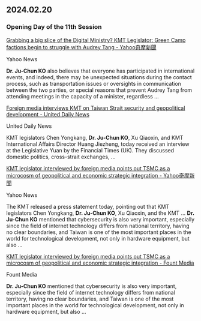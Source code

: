 ## 2024.02.20
### Opening Day of the 11th Session


[Grabbing a big slice of the Digital Ministry? KMT Legislator: Green Camp factions begin to struggle with Audrey Tang - Yahoo奇摩新聞](https://www.google.com/url?rct=j&sa=t&url=https://tw.news.yahoo.com/%25E6%2590%25B6%25E6%2595%25B8%25E7%2599%25BC%25E9%2583%25A8%25E5%25A4%25A7%25E9%25A4%2585-%25E8%2597%258D%25E5%25A7%2594-%25E7%25B6%25A0%25E7%2587%259F%25E6%25B4%25BE%25E7%25B3%25BB%25E9%2596%258B%25E5%25A7%258B%25E9%25AC%25A5%25E7%2588%25AD%25E5%2594%2590%25E9%25B3%25B3-090124169.html&ct=ga&cd=CAEYACoUMTc0NTM0NzIwOTUwNTA4MjY3NjQyIDgxMzQ2YWFjOTVkYmYzODg6Y29tLnT3OnpoLVRXOlRX&usg=AOvVaw0KM_C-CdS-0_OiYac-LKEN)

Yahoo News

**Dr. Ju-Chun KO** also believes that everyone has participated in international events, and indeed, there may be unexpected situations during the contact process, such as transportation issues or oversights in communication between the two parties, or special reasons that prevent Audrey Tang from attending meetings in the capacity of a minister, regardless ...



[Foreign media interviews KMT on Taiwan Strait security and geopolitical development - United Daily News](https://www.google.com/url?rct=j&sa=t&url=https://udn.com/news/story/6656/7778748%3Ffrom%3Dudn-ch1_breaknews-1-cate1-news&ct=ga&cd=CAEYASoUMTc0NTM0NzIwOTUwNTA4MjY3NjQyIDgxMzQ2YWFjOTVkYmYzODg6Y29tLnT3OnpoLVRXOlRX&usg=AOvVaw3xz8Yq6kE-FY0fDszsQu_a)

United Daily News

KMT legislators Chen Yongkang, **Dr. Ju-Chun KO**, Xu Qiaoxin, and KMT International Affairs Director Huang Jiezheng, today received an interview at the Legislative Yuan by the Financial Times (UK). They discussed domestic politics, cross-strait exchanges, ...



[KMT legislator interviewed by foreign media points out TSMC as a microcosm of geopolitical and economic strategic integration - Yahoo奇摩新聞](https://www.google.com/url?rct=j&sa=t&url=https://tw.news.yahoo.com/%25E8%2597%258D%25E5%25A7%2594%25E6%258E%25A5%25E5%258F%2597%25E5%25A4%2596%25E5%25AA%2592%25E5%25B0%2588%25E8%25A8%25AA-%25E6%258C%2587%25E5%258F%25B0%25E7%25A9%258D%25E9%259B%25BB%25E6%2598%25AF%25E5%259C%25B0%25E7%25B7%25A3%25E6%2594%25BF%25E7%25B6%2593%25E6%2588%25B0%25E7%2595%25A5%25E6%2595%25B4%25E5%2590%2588%25E7%25B8%25AE%25E5%25BD%25B1-122755402.html&ct=ga&cd=CAEYAioUMTc0NTM0NzIwOTUwNTA4MjY3NjQyIDgxMzQ2YWFjOTVkYmYzODg6Y29tLnT3OnpoLVRXOlRX&usg=AOvVaw06JZQIVZNYziwKsIgMpM_3)

Yahoo News

The KMT released a press statement today, pointing out that KMT legislators Chen Yongkang, **Dr. Ju-Chun KO**, Xu Qiaoxin, and the KMT ... **Dr. Ju-Chun KO** mentioned that cybersecurity is also very important, especially since the field of internet technology differs from national territory, having no clear boundaries, and Taiwan is one of the most important places in the world for technological development, not only in hardware equipment, but also ...



[KMT legislator interviewed by foreign media points out TSMC as a microcosm of geopolitical and economic strategic integration - Fount Media](https://www.google.com/url?rct=j&sa=t&url=https://www.fountmedia.io/article/209204&ct=ga&cd=CAEYAyoUMTc0NTM0NzIwOTUwNTA4MjY3NjQyIDgxMzQ2YWFjOTVkYmYzODg6Y29tLnT3OnpoLVRXOlRX&usg=AOvVaw0u9S9BqIKsWc4frE2iuDen)

Fount Media

**Dr. Ju-Chun KO** mentioned that cybersecurity is also very important, especially since the field of internet technology differs from national territory, having no clear boundaries, and Taiwan is one of the most important places in the world for technological development, not only in hardware equipment, but also ...
